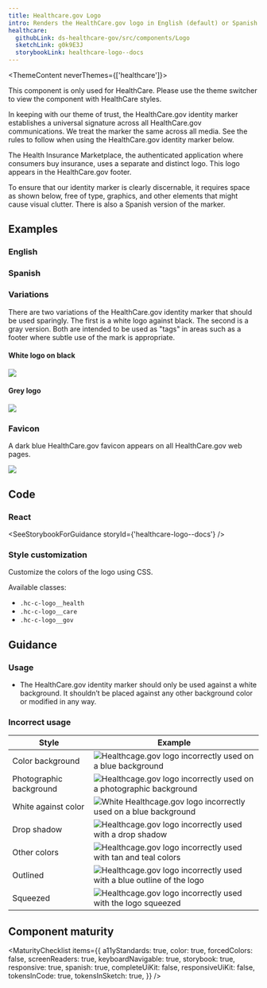 ```yaml
---
title: Healthcare.gov Logo
intro: Renders the HealthCare.gov logo in English (default) or Spanish.
healthcare:
  githubLink: ds-healthcare-gov/src/components/Logo
  sketchLink: g0k9E3J
  storybookLink: healthcare-logo--docs
---
```



<ThemeContent neverThemes={['healthcare']}>
  <Alert variation="error">
    <p class="ds-c-alert__text">
      This component is only used for HealthCare. Please use the theme switcher to view the
      component with HealthCare styles.
    </p>
  </Alert>
</ThemeContent>

In keeping with our theme of trust, the HealthCare.gov identity marker establishes a universal signature across all HealthCare.gov communications. We treat the marker the same across all media. See the rules to follow when using the HealthCare.gov identity marker below.

The Health Insurance Marketplace, the authenticated application where consumers buy insurance, uses a separate and distinct logo. This logo appears in the HealthCare.gov footer.

To ensure that our identity marker is clearly discernable, it requires space as shown below, free of type, graphics, and other elements that might cause visual clutter. There is also a Spanish version of the marker.

## Examples

### English

<StorybookExample componentName="hgovLogo" storyId="healthcare-logo--english-logo" />

### Spanish

<StorybookExample componentName="hgovLogoSpanish" storyId="healthcare-logo--spanish-logo" />

### Variations

There are two variations of the HealthCare.gov identity marker that should be used sparingly. The first is a white logo against black. The second is a gray version. Both are intended to be used as "tags" in areas such as a footer where subtle use of the mark is appropriate.

#### White logo on black

<EmbeddedExample>
  <img src={blackLogoTag} />
</EmbeddedExample>

#### Grey logo

<EmbeddedExample>
  <img src={greyLogoTag} />
</EmbeddedExample>

### Favicon

A dark blue HealthCare.gov favicon appears on all HealthCare.gov web pages.

<EmbeddedExample>
  <img src={hcgovFavicon} />
</EmbeddedExample>

## Code

### React

<SeeStorybookForGuidance storyId={'healthcare-logo--docs'} />

### Style customization

Customize the colors of the logo using CSS.

Available classes:

- `.hc-c-logo__health`
- `.hc-c-logo__care`
- `.hc-c-logo__gov`

## Guidance

### Usage

- The HealthCare.gov identity marker should only be used against a white background. It shouldn’t be placed against any other background color or modified in any way.

### Incorrect usage

| Style                                                                    | Example                                                                                              |
| ------------------------------------------------------------------------ | ---------------------------------------------------------------------------------------------------- |
| <CloseIconThin class='ds-c-icon-color--error' /> Color background        | <img src={colorBackground} alt="Healthcage.gov logo incorrectly used on a blue background"/>         |
| <CloseIconThin class='ds-c-icon-color--error' /> Photographic background | <img src={photoBackground} alt="Healthcage.gov logo incorrectly used on a photographic background"/> |
| <CloseIconThin class='ds-c-icon-color--error' /> White against color     | <img src={reversed} alt="White Healthcage.gov logo incorrectly used on a blue background"/>          |
| <CloseIconThin class='ds-c-icon-color--error' /> Drop shadow             | <img src={dropshadow} alt="Healthcage.gov logo incorrectly used with a drop shadow"/>                |
| <CloseIconThin class='ds-c-icon-color--error' /> Other colors            | <img src={differentColors} alt="Healthcage.gov logo incorrectly used with tan and teal colors"/>     |
| <CloseIconThin class='ds-c-icon-color--error' /> Outlined                | <img src={outlined} alt="Healthcage.gov logo incorrectly used with a blue outline of the logo"/>     |
| <CloseIconThin class='ds-c-icon-color--error' /> Squeezed                | <img src={squeezed} alt="Healthcage.gov logo incorrectly used with the logo squeezed"/>              |

## Component maturity

<MaturityChecklist
  items={{
    a11yStandards: true,
    color: true,
    forcedColors: false,
    screenReaders: true,
    keyboardNavigable: true,
    storybook: true,
    responsive: true,
    spanish: true,
    completeUiKit: false,
    responsiveUiKit: false,
    tokensInCode: true,
    tokensInSketch: true,
  }}
/>
